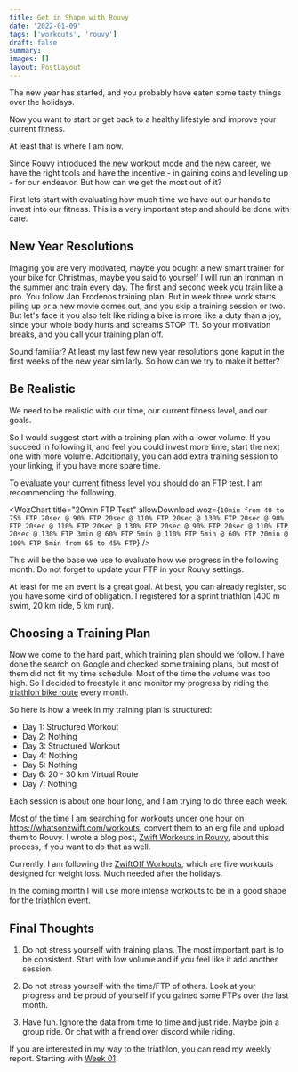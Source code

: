 ```yaml
---
title: Get in Shape with Rouvy
date: '2022-01-09'
tags: ['workouts', 'rouvy']
draft: false
summary:
images: []
layout: PostLayout
---
```


The new year has started, and you probably have eaten some tasty things over the holidays.

Now you want to start or get back to a healthy lifestyle and improve your current fitness.

At least that is where I am now.

Since Rouvy introduced the new workout mode and the new career, we have the
right tools and have the incentive - in gaining coins and leveling up - for our
endeavor. But how can we get the most out of it?

First lets start with evaluating how much time we have out our hands to invest
into our fitness. This is a very important step and should be done with care.

## New Year Resolutions

Imaging you are very motivated, maybe you bought a new smart trainer for your
bike for Christmas, maybe you said to yourself I will run an Ironman in the
summer and train every day. The first and second week you train like a pro. You
follow Jan Frodenos training plan. But in week three work starts piling up or a
new movie comes out, and you skip a training session or two. But let's face it
you also felt like riding a bike is more like a duty than a joy, since your
whole body hurts and screams STOP IT!. So your motivation breaks, and you call
your training plan off.

Sound familiar? At least my last few new year resolutions gone kaput in the
first weeks of the new year similarly. So how can we try to make it better?

## Be Realistic

We need to be realistic with our time, our current fitness level, and our goals.

So I would suggest start with a training plan with a lower volume. If you
succeed in following it, and feel you could invest more time, start the next
one with more volume. Additionally, you can add extra training session to your
linking, if you have more spare time.

To evaluate your current fitness level you should do an FTP test. I am recommending the following.

<WozChart
  title="20min FTP Test"
  allowDownload
  woz={`10min from 40 to 75% FTP
20sec @ 90% FTP
20sec @ 110% FTP
20sec @ 130% FTP
20sec @ 90% FTP
20sec @ 110% FTP
20sec @ 130% FTP
20sec @ 90% FTP
20sec @ 110% FTP
20sec @ 130% FTP
3min @ 60% FTP
5min @ 110% FTP
5min @ 60% FTP
20min @ 100% FTP
5min from 65 to 45% FTP`}
/>

This will be the base we use to evaluate how we progress in the following
month. Do not forget to update your FTP in your Rouvy settings.

At least for me an event is a great goal. At best, you can already register, so
you have some kind of obligation. I registered for a sprint triathlon (400 m
swim, 20 km ride, 5 km run).

## Choosing a Training Plan

Now we come to the hard part, which training plan should we follow. I have done
the search on Google and checked some training plans, but most of them did not fit my
time schedule. Most of the time the volume was too high. So I decided to
freestyle it and monitor my progress by riding the [triathlon bike route](https://my.rouvy.com/virtuelle-strecken/detail/82744)
every month.

So here is how a week in my training plan is structured:

- Day 1: Structured Workout
- Day 2: Nothing
- Day 3: Structured Workout
- Day 4: Nothing
- Day 5: Nothing
- Day 6: 20 - 30 km Virtual Route
- Day 7: Nothing

Each session is about one hour long, and I am trying to do three each week.

Most of the time I am searching for workouts under one hour on
https://whatsonzwift.com/workouts, convert them to an erg file and upload them
to Rouvy. I wrote a blog post, [Zwift Workouts in Rouvy](blog/zwift-workouts-in-rouvy), about this process, if you want to do that as well.

Currently, I am following the [ZwiftOff Workouts](https://whatsonzwift.com/workouts/zwiftoff), which are five workouts
designed for weight loss. Much needed after the holidays.

In the coming month I will use more intense workouts to be in a good shape for the
triathlon event.

## Final Thoughts

1. Do not stress yourself with training plans. The most important part is to be
   consistent. Start with low volume and if you feel like it add another
   session.

2. Do not stress yourself with the time/FTP of others. Look at your progress and
   be proud of yourself if you gained some FTPs over the last month.

3. Have fun. Ignore the data from time to time and just ride. Maybe join a
   group ride. Or chat with a friend over discord while riding.

If you are interested in my way to the triathlon, you can read my weekly report. Starting with [Week 01](/blog/week-01).
